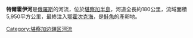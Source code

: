 {{Unreferenced|time=2021-12-15T16:01:14+00:00}}
'''特爾霍伊河'''是[[俄羅斯|俄羅斯]]的河流，位於[[堪察加半島|堪察加半島]]，河道全長約180公里，流域面積5,950平方公里，最終注入[[鄂霍次克海|鄂霍次克海]]，是[[鮭魚|鮭魚]]的產卵地。

{{Russia-geo-stub}}

[[Category:堪察加边疆区河流|Category:堪察加边疆区河流]]
